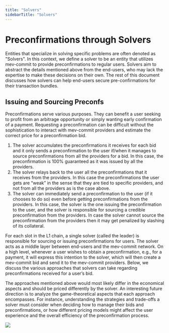 ```yaml
---
title: "Solvers"
sidebarTitle: "Solvers"
---
```



# Preconfirmations through Solvers

Entities that specialize in solving specific problems are often denoted as "Solvers". In this context, we define a solver to be an entity that utilizes mev-commit to provide preconfirmations to regular users. Solvers aim to abstract the details mentioned above from the end-users, who may lack the expertise to make these decisions on their own. The rest of this document discusses how solvers can help end-users secure pre-confirmations for their transaction bundles.

## Issuing and Sourcing Preconfs

Preconfirmations serve various purposes. They can benefit a user seeking to profit from an arbitrage opportunity or simply wanting early confirmation of a payment. Requesting a preconfirmation can be difficult without the sophistication to interact with mev-commit providers and estimate the correct price for a preconfirmation bid. 

1. The solver accumulates the preconfirmations it receives for each bid and it only sends a preconfirmation to the user if/when it manages to source preconfirmations from all the providers for a bid. In this case, the preconfirmation is 100% guaranteed as it was issued by all the providers.
2. The solver relays back to the user all the preconfirmations that it receives from the providers. In this case the preconfirmations the user gets are “weak” in the sense that they are tied to specific providers, and not from all the providers as is the case above.
3.  The solver can immediately send a preconfirmation to the user (if it chooses to do so) even before getting preconfirmations from the providers. In this case, the solver is the one issuing the preconfirmation to the user, and the solver is responsible for sourcing a credible preconfirmation from the providers. In case the solver cannot source the preconfirmation from the providers then it may get penalized by slashing of its collateral.

For each slot in the L1 chain, a single solver (called the leader) is responsible for sourcing or issuing preconfirmations for users. The solver acts as a middle layer between end-users and the mev-commit network. On a high level, whenever a user wishes to obtain a preconfirmation, e.g., for a payment, it will express this intention to the solver, which will then create a mev-commit bid and send it to the mev-commit providers. Below, we discuss the various approaches that solvers can take regarding preconfirmations received for a user’s bid.

The approaches mentioned above would most likely differ in the economical aspects and should be priced differently by the solver. An interesting future direction is to analyze the game-theoretical aspects that each approach encompasses. For instance, understanding the strategies and trade-offs a solver must consider when deciding how to manage their bids and preconfirmations, or how different pricing models might affect the user experience and the overall efficiency of the preconfirmation process.

<Frame>
  <img src="/images/Solver.png" />
</Frame>